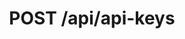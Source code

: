 ---
title: "POST /api/api-keys"
openapi: "POST /plants"
description: " Creates a new API key. Accessible only by authenticated users."
---